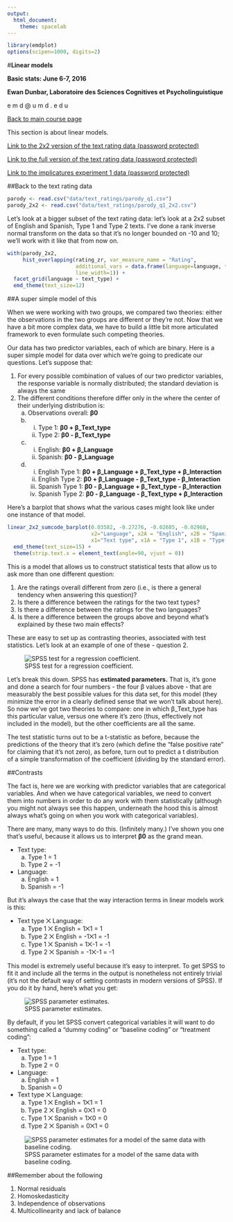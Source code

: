 ```yaml
---
output: 
  html_document: 
    theme: spacelab
---
```


```r
library(emdplot)
options(scipen=1000, digits=2)
```


#**Linear models**

**Basic stats: June 6-7, 2016**

**Ewan Dunbar, Laboratoire des Sciences Cognitives et Psycholinguistique**

e m d   @   u m d  .  e d u

[Back to main course page](index.html)

This section is about linear models.

[Link to the 2x2 version of the text rating data (password protected)](data/parody_q1_2x2.zsav)

[Link to the full version of the text rating data (password protected)](data/parody_q1.zsav)

[Link to the implicatures experiment 1 data (password protected)](data/implicatures_exp1.zsav)

##Back to the text rating data

```r
parody <- read.csv("data/text_ratings/parody_q1.csv")
parody_2x2 <- read.csv("data/text_ratings/parody_q1_2x2.csv")
```

Let's look at a bigger subset of the text rating data: let's look at a 2x2 subset of English and Spanish, Type 1 and Type 2 texts. I've done a rank inverse normal transform on the data so that it's no longer bounded on -10 and 10; we'll work with it like that from now on.


```r
with(parody_2x2,
     hist_overlapping(rating_zr, var_measure_name = "Rating",
                      additional_vars = data.frame(language=language, text_type=text_type), 
                      line_width=1)) +
  facet_grid(language ~ text_type) +
  emd_theme(text_size=12)
```

##A super simple model of this

When we were working with two groups, we compared two theories: either the observations in the two groups are different or they're not. Now that we have a bit more complex data, we have to build a little bit more articulated framework to even formulate such competing theories.

Our data has two predictor variables, each of which are binary. Here is a super simple model for data over which we're going to predicate our questions. Let's suppose that:

1. For every possible combination of values of our two predictor variables, the response variable is normally distributed; the standard deviation is always the same
2. The different conditions therefore differ only in the where the center of their underlying distribution is:
    a. Observations overall: **β0**
    b.
        i. Type 1: **β0 + β_Text_type**
        ii. Type 2: **β0 - β_Text_type** 
    c.
        i. English: **β0 + β_Language**
        ii. Spanish: **β0 - β_Language**
    d. 
        i. English Type 1: **β0 + β_Language + β_Text_type + β_Interaction**
        ii. English Type 2: **β0 + β_Language - β_Text_type - β_Interaction**
        iii. Spanish Type 1: **β0 - β_Language + β_Text_type - β_Interaction**
        iiii. Spanish Type 2: **β0 - β_Language - β_Text_type + β_Interaction**
        
Here's a barplot that shows what the various cases might look like under one instance of that model.

```r
linear_2x2_sumcode_barplot(0.03582, -0.27276, -0.02685, -0.02968,
                           x2="Language", x2A = "English", x2B = "Spanish",
                           x1="Text type", x1A = "Type 1", x1B = "Type 2") + 
  emd_theme(text_size=15) +
  theme(strip.text.x = element_text(angle=90, vjust = 0))
```

This is a model that allows us to construct statistical tests that allow us to ask more than one different question:

1. Are the ratings overall different from zero (i.e., is there a general tendency when answering this question)?
2. Is there a difference between the ratings for the two text types?
3. Is there a difference between the ratings for the two languages?
4. Is there a difference between the groups above and beyond what's explained by these two main effects?
 
These are easy to set up as contrasting theories, associated with test statistics.  Let's look at an example of one of these - question 2.

![SPSS test for a regression coefficient.](images/spss_deviation_contr_test.png)

Let's break this down. SPSS has **estimated parameters.** That is, it's gone and done a search for four numbers - the four β values above - that are measurably the best possible values for this data set, for this model (they minimize the error in a clearly defined sense that we won't talk about here). So now we've got two theories to compare: one in which β\_Text\_type has this particular value, versus one where it's zero (thus, effectively not included in the model), but the other coefficients are all the same.

The test statistic turns out to be a t-statistic as before, because the predictions of the theory that it's zero (which define the "false positive rate" for claiming that it's not zero), as before, turn out to predict a t distribution of a simple transformation of the coefficient (dividing by the standard error).

##Contrasts

The fact is, here we are working with predictor variables that are categorical variables. And when we have categorical variables, we need to convert them into numbers in order to do any work with them statistically (although you might not always see this happen, underneath the hood this is almost always what's going on when you work with categorical variables).

There are many, many ways to do this. (Infinitely many.) I've shown you one that's useful, because it allows us to interpret **β0** as the grand mean.

- Text type: 
    a. Type 1 = 1
    b. Type 2 = -1
- Language:
    a. English = 1
    b. Spanish = -1

But it's always the case that the way interaction terms in linear models work is this:

- Text type ⨉ Language:
    a. Type 1 ⨉ English = 1⨉1 = 1
    b. Type 2 ⨉ English = -1⨉1 = -1
    c. Type 1 ⨉ Spanish = 1⨉-1 = -1
    d. Type 2 ⨉ Spanish = -1⨉-1 = -1
   
This model is extremely useful because it's easy to interpret.  To get SPSS to fit it and include all the terms in the output is nonetheless not entirely trivial (it's not the default way of setting contrasts in modern versions of SPSS). If you do it by hand, here's what you get:

![SPSS parameter estimates.](images/spss_parameter_estimates.png)

By default, if you let SPSS convert categorical variables it will want to do something called a "dummy coding" or "baseline coding" or "treatment coding":

- Text type: 
    a. Type 1 = 1
    b. Type 2 = 0
- Language:
    a. English = 1
    b. Spanish = 0
- Text type ⨉ Language:
    a. Type 1 ⨉ English = 1⨉1 = 1
    b. Type 2 ⨉ English = 0⨉1 = 0
    c. Type 1 ⨉ Spanish = 1⨉0 = 0
    d. Type 2 ⨉ Spanish = 0⨉1 = 0

![SPSS parameter estimates for a model of the same data with baseline coding.](images/spss_parameter_estimates_baseline.png)

##Remember about the following

1. Normal residuals
2. Homoskedasticity
3. Independence of observations
4. Multicollinearity and lack of balance
